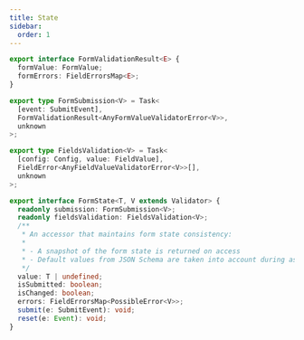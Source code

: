 ```yaml
---
title: State
sidebar:
  order: 1
---
```


```typescript
export interface FormValidationResult<E> {
  formValue: FormValue;
  formErrors: FieldErrorsMap<E>;
}

export type FormSubmission<V> = Task<
  [event: SubmitEvent],
  FormValidationResult<AnyFormValueValidatorError<V>>,
  unknown
>;

export type FieldsValidation<V> = Task<
  [config: Config, value: FieldValue],
  FieldError<AnyFieldValueValidatorError<V>>[],
  unknown
>;

export interface FormState<T, V extends Validator> {
  readonly submission: FormSubmission<V>;
  readonly fieldsValidation: FieldsValidation<V>;
  /**
   * An accessor that maintains form state consistency:
   *
   * - A snapshot of the form state is returned on access
   * - Default values from JSON Schema are taken into account during assignment
   */
  value: T | undefined;
  isSubmitted: boolean;
  isChanged: boolean;
  errors: FieldErrorsMap<PossibleError<V>>;
  submit(e: SubmitEvent): void;
  reset(e: Event): void;
}
```